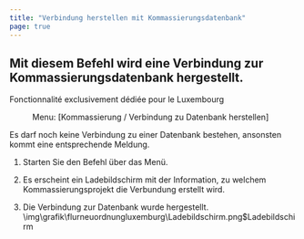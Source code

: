 ```yaml
---
title: "Verbindung herstellen mit Kommassierungsdatenbank"
page: true
---
```

## Mit diesem Befehl wird eine Verbindung zur Kommassierungsdatenbank hergestellt.
<Success>
Fonctionnalit&#233; exclusivement d&#233;di&#233;e pour le Luxembourg
</Success>

<GeoMapper> <Menu> Menu: [Kommassierung / Verbindung zu Datenbank herstellen] </Menu> 

<Success>
 Es darf noch keine Verbindung zu einer Datenbank bestehen, ansonsten kommt eine entsprechende Meldung. 
</Success>


1. Starten Sie den Befehl &#252;ber das Men&#252;.

2. Es erscheint ein Ladebildschirm mit der Information, zu welchem Kommassierungsprojekt die Verbundung erstellt wird.

3. Die Verbindung zur Datenbank wurde hergestellt.<Image>\img\grafik\flurneuordnungluxemburg\Ladebildschirm.png$Ladebildschirm</Image>  

</GeoMapper>
